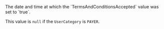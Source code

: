 <ResponseField name="TermsAndConditionsAcceptedDate" type="timestamp">
  The date and time at which the `TermsAndConditionsAccepted` value was set to `true`.

  This value is `null` if the `UserCategory` is `PAYER`.
</ResponseField>